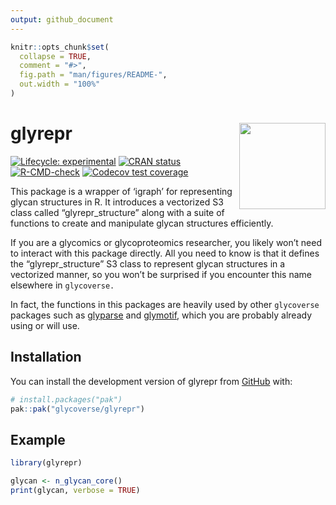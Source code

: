 ```yaml
---
output: github_document
---
```


<!-- README.md is generated from README.Rmd. Please edit that file -->

```r
knitr::opts_chunk$set(
  collapse = TRUE,
  comment = "#>",
  fig.path = "man/figures/README-",
  out.width = "100%"
)
```

# glyrepr <a href="https://glycoverse.github.io/glyrepr/"><img src="man/figures/logo.png" align="right" height="138" /></a>

<!-- badges: start -->
[![Lifecycle: experimental](https://img.shields.io/badge/lifecycle-experimental-orange.svg)](https://lifecycle.r-lib.org/articles/stages.html#experimental)
[![CRAN status](https://www.r-pkg.org/badges/version/glyrepr)](https://CRAN.R-project.org/package=glyrepr)
[![R-CMD-check](https://github.com/glycoverse/glyrepr/actions/workflows/R-CMD-check.yaml/badge.svg)](https://github.com/glycoverse/glyrepr/actions/workflows/R-CMD-check.yaml)
[![Codecov test coverage](https://codecov.io/gh/glycoverse/glyrepr/graph/badge.svg)](https://app.codecov.io/gh/glycoverse/glyrepr)
<!-- badges: end -->

This package is a wrapper of 'igraph' for representing glycan structures in R. 
It introduces a vectorized S3 class called "glyrepr_structure" along with a suite of functions 
to create and manipulate glycan structures efficiently.

If you are a glycomics or glycoproteomics researcher, 
you likely won't need to interact with this package directly.
All you need to know is that it defines the "glyrepr_structure" S3 class 
to represent glycan structures in a vectorized manner,
so you won't be surprised if you encounter this name elsewhere in `glycoverse.`

In fact, the functions in this packages are heavily used by other `glycoverse`
packages such as [glyparse](https://github.com/glycoverse/glyparse) and 
[glymotif](https://github.com/glycoverse/glymotif), 
which you are probably already using or will use.

## Installation

You can install the development version of glyrepr from [GitHub](https://github.com/) with:

``` r
# install.packages("pak")
pak::pak("glycoverse/glyrepr")
```

## Example

```r
library(glyrepr)

glycan <- n_glycan_core()
print(glycan, verbose = TRUE)
```

